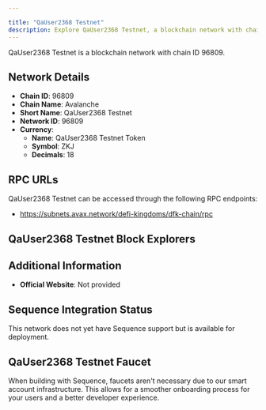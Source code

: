```yaml
---

title: "QaUser2368 Testnet"
description: Explore QaUser2368 Testnet, a blockchain network with chain ID 96809. Learn about its native currency, QaUser2368 Testnet Token, and how to interact with the network.
---
```




QaUser2368 Testnet is a blockchain network with chain ID 96809.

## Network Details

- **Chain ID**: 96809
- **Chain Name**: Avalanche
- **Short Name**: QaUser2368 Testnet
- **Network ID**: 96809
- **Currency**: 
  - **Name**: QaUser2368 Testnet Token
  - **Symbol**: ZKJ
  - **Decimals**: 18

## RPC URLs

QaUser2368 Testnet can be accessed through the following RPC endpoints:

- https://subnets.avax.network/defi-kingdoms/dfk-chain/rpc

## QaUser2368 Testnet Block Explorers



## Additional Information

- **Official Website**: Not provided

## Sequence Integration Status

This network does not yet have Sequence support but is available for deployment.

## QaUser2368 Testnet Faucet

When building with Sequence, faucets aren't necessary due to our smart account infrastructure. This allows for a smoother onboarding process for your users and a better developer experience.
